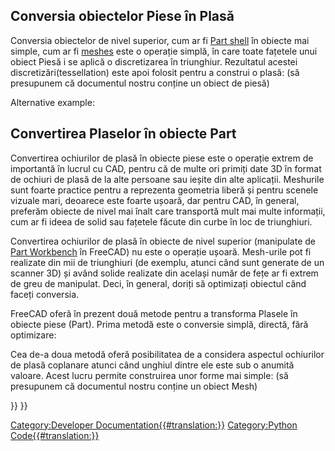 <languages/>

{{TOCright}}

<span id="Convert_Part_objects_to_meshes"></span>
<div class="mw-translate-fuzzy">
== Conversia obiectelor Piese în Plasă ==
</div>

<div class="mw-translate-fuzzy">
Conversia obiectelor de nivel superior, cum ar fi [[Part_Workbench|Part shell]] în obiecte mai simple, cum ar fi [[Mesh Workbench|meshes]] este o operație simplă, în care toate fațetele unui obiect Piesă i se aplică o discretizarea în triunghiur. Rezultatul acestei discretizări(tessellation) este apoi folosit pentru a construi o plasă: (să presupunem că documentul nostru conține un obiect de piesă)
</div>

{{Code|code=
import Mesh

obj = FreeCADGui.Selection.getSelection()[0] # a Part object must be preselected
shp = obj.Shape
faces = []

triangles = shp.tessellate(1) # the number represents the precision of the tessellation
for tri in triangles[1]:
    face = []
    for i in tri:
        face.append(triangles[0][i])
    faces.append(face)

m = Mesh.Mesh(faces)
Mesh.show(m)
}}

Alternative example:

{{Code|code=
import Mesh
import MeshPart

obj = FreeCADGui.Selection.getSelection()[0] # a Part object must be preselected
shp = obj.Shape

mesh = FreeCAD.ActiveDocument.addObject("Mesh::Feature", "Mesh")
mesh.Mesh = MeshPart.meshFromShape(
        Shape=shp,
        LinearDeflection=0.01,
        AngularDeflection=0.025,
        Relative=False)
}}

<span id="Convert_meshes_to_Part_objects"></span>
<div class="mw-translate-fuzzy">
== Convertirea Plaselor în obiecte Part ==
</div>

<div class="mw-translate-fuzzy">
Convertirea ochiurilor de plasă în obiecte piese este o operație extrem de importantă în lucrul cu CAD, pentru că de multe ori primiți date 3D în format de ochiuri de plasă de la alte persoane sau ieșite din alte aplicații. Meshurile sunt foarte practice pentru a reprezenta geometria liberă și pentru scenele vizuale mari, deoarece este foarte ușoară, dar pentru CAD, în general, preferăm obiecte de nivel mai înalt care transportă mult mai multe informații, cum ar fi ideea  de solid sau fațetele făcute din curbe în loc de triunghiuri.
</div>

<div class="mw-translate-fuzzy">
Convertirea ochiurilor de plasă în obiecte de nivel superior (manipulate de [[Part Workbench]] în FreeCAD) nu este o operație ușoară. Mesh-urile pot fi realizate din mii de triunghiuri (de exemplu, atunci când sunt generate de un scanner 3D) și având solide realizate din același număr de fețe ar fi extrem de greu de manipulat. Deci, în general, doriți să optimizați obiectul când faceți conversia.
</div>

<div class="mw-translate-fuzzy">
FreeCAD oferă în prezent două metode pentru a transforma Plasele în obiecte piese (Part). Prima metodă este o conversie simplă, directă, fără optimizare:
</div>

{{Code|code=
import Mesh
import Part

mesh = Mesh.createTorus()
shape = Part.Shape()
shape.makeShapeFromMesh(mesh.Topology, 0.05) # the second arg is the tolerance for sewing
solid = Part.makeSolid(shape)
Part.show(solid)
}}

<div class="mw-translate-fuzzy">
Cea de-a doua metodă oferă posibilitatea de a considera aspectul ochiurilor de plasă coplanare atunci când unghiul dintre ele este sub o anumită valoare. Acest lucru permite construirea unor forme mai simple: (să presupunem că documentul nostru conține un obiect Mesh)
</div>

{{Code|code=
import Mesh
import Part
import MeshPart

obj = FreeCADGui.Selection.getSelection()[0] # a Mesh object must be preselected
mesh = obj.Mesh
segments = mesh.getPlanarSegments(0.00001) # use rather strict tolerance here
faces = []

for i in segments:
    if len(i) > 0:
        # a segment can have inner holes
        wires = MeshPart.wireFromSegment(mesh, i)
        # we assume that the exterior boundary is that one with the biggest bounding box
        if len(wires) > 0:
            ext = None
            max_length=0
            for i in wires:
                if i.BoundBox.DiagonalLength > max_length:
                    max_length = i.BoundBox.DiagonalLength
                    ext = i

            wires.remove(ext)
            # all interior wires mark a hole and must reverse their orientation, otherwise Part.Face fails
            for i in wires:
                i.reverse()

            # make sure that the exterior wires comes as first in the list
            wires.insert(0, ext)
            faces.append(Part.Face(wires))

solid = Part.Solid(Part.Shell(faces))
Part.show(solid)
}}


{{Powerdocnavi{{#translation:}}}}
[[Category:Developer Documentation{{#translation:}}]]
[[Category:Python Code{{#translation:}}]]
{{Mesh Tools navi{{#translation:}}}}
